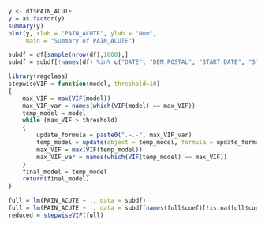 ```r
y <- df$PAIN_ACUTE
y = as.factor(y)
summary(y)
plot(y, xlab = "PAIN_ACUTE", ylab = "Num",
     main = "Summary of PAIN_ACUTE")
```

```r
subdf = df[sample(nrow(df),1000),]
subdf = subdf[!names(df) %in% c("DATE", "DEM_POSTAL", "START_DATE", "STATUS")]
```

```r
library(regclass)
stepwiseVIF = function(model, threshold=10)
{
    max_VIF = max(VIF(model))
    max_VIF_var = names(which(VIF(model) == max_VIF))
    temp_model = model
    while (max_VIF > threshold)
    {
        update_formula = paste0(".~.-", max_VIF_var)
        temp_model = update(object = temp_model, formula = update_formula)
        max_VIF = max(VIF(temp_model))
        max_VIF_var = names(which(VIF(temp_model) == max_VIF))
    }
    final_model = temp_model
    return(final_model)
}
```

```r
full = lm(PAIN_ACUTE ~ ., data = subdf)
full = lm(PAIN_ACUTE ~ ., data = subdf[names(full$coef)[!is.na(full$coef)][-1]])
reduced = stepwiseVIF(full)
```
